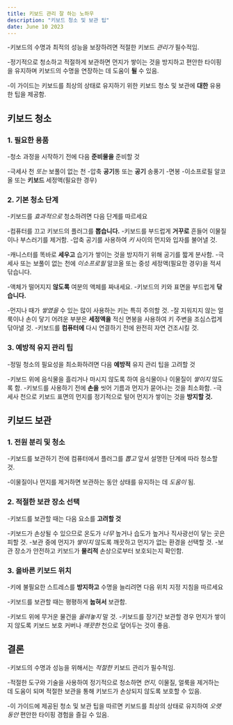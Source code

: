 ```yaml
---
title: 키보드 관리 잘 하는 노하우
description: "키보드 청소 및 보관 팁"
date: June 10 2023
---
```


-키보드의 수명과 최적의 성능을 보장하려면 적절한 키보드 _관리가_ 필수적임. 


-정기적으로 청소하고 적절하게 보관하면 먼지가 쌓이는 것을 방지하고 편안한 타이핑을 유지하며 키보드의 수명을 연장하는 데 도움이 **될** 수 있음. 


-이 가이드는 키보드를 최상의 상태로 유지하기 위한 키보드 청소 및 보관에 **대한** 유용한 팁을 제공함.

## 키보드 청소
### 1. 필요한 용품
-청소 과정을 시작하기 전에 다음 **준비물을** 준비할 것

-극세사 천 _또는_ 보풀이 없는 천
-압축 **공기**통 또는 **공기** 송풍기
-면봉
-이소프로필 알코올 또는 **키보드** 세정액(필요한 경우)
### 2. 기본 청소 단계
-키보드를 _효과적으로_ 청소하려면 다음 단계를 따르세요

-컴퓨터를 끄고 키보드의 플러그를 **뽑습니다.**
-키보드를 부드럽게 **거꾸로** 흔들어 이물질이나 부스러기를 제거함.
-압축 공기를 사용하여 _키_ 사이의 먼지와 입자를 불어낼 것. 


-캐니스터를 똑바로 **세우고** 습기가 쌓이는 것을 방지하기 위해 공기를 짧게 분사함.
-극세사 또는 보풀이 없는 천에 _이소프로필_ 알코올 또는 중성 세정액(필요한 경우)을 적셔 닦습니다. 


-액체가 떨어지지 **않도록** 여분의 액체를 짜내세요.
-키보드의 키와 표면을 부드럽게 **닦습니다.** 

-먼지나 때가 _쌓였을_ 수 있는 많이 사용하는 키는 특히 주의할 것.
-잘 지워지지 않는 얼룩이나 손이 닿기 어려운 부분은 **세정액을** 적신 면봉을 사용하여 키 주변을 조심스럽게 닦아낼 것.
-키보드를 **컴퓨터에** 다시 연결하기 전에 완전히 자연 건조시킬 것.
### 3. 예방적 유지 관리 팁
-정밀 청소의 필요성을 최소화하려면 다음 **예방적** 유지 관리 팁을 고려할 것

-키보드 위에 음식물을 흘리거나 마시지 않도록 하여 음식물이나 이물질이 _쌓이지_ 않도록 함.
-키보드를 사용하기 전에 **손을** 씻어 기름과 먼지가 묻어나는 것을 최소화함.
-극세사 천으로 키보드 표면의 먼지를 정기적으로 털어 먼지가 쌓이는 것을 **방지할 것.**
## 키보드 보관
### 1. 전원 분리 및 청소
-키보드를 보관하기 전에 컴퓨터에서 플러그를 _뽑고_ 앞서 설명한 단계에 따라 청소할 것. 


-이물질이나 먼지를 제거하면 보관하는 동안 상태를 유지하는 데 _도움이_ 됨.

### 2. 적절한 보관 장소 선택
-키보드를 보관할 때는 다음 요소를 **고려할 것**

-키보드가 손상될 수 있으므로 온도가 _너무_ 높거나 습도가 높거나 직사광선이 닿는 곳은 피할 것.
-보관 중에 먼지가 _쌓이지_ 않도록 깨끗하고 먼지가 없는 환경을 선택할 것.
-보관 장소가 안전하고 키보드가 **물리적** 손상으로부터 보호되는지 확인함.
### 3. 올바른 키보드 위치
-키에 불필요한 스트레스를 **방지하고** 수명을 늘리려면 다음 위치 지정 지침을 따르세요

-키보드를 보관할 때는 평평하게 **눕혀서** 보관함. 


-키보드 위에 무거운 물건을 _올려놓지_ 말 것.
-키보드를 장기간 보관할 경우 먼지가 쌓이지 않도록 키보드 보호 커버나 _깨끗한_ 천으로 덮어두는 것이 좋음.
## 결론
-키보드의 수명과 성능을 위해서는 _적절한_ 키보드 관리가 필수적임. 


-적절한 도구와 기술을 사용하여 정기적으로 청소하면 _먼지,_ 이물질, 얼룩을 제거하는 데 도움이 되며 적절한 보관을 통해 키보드가 손상되지 않도록 보호할 수 있음. 


-이 가이드에 제공된 청소 및 보관 팁을 따르면 키보드를 최상의 상태로 유지하여 _오랫동안_ 편안한 타이핑 경험을 즐길 수 있음.